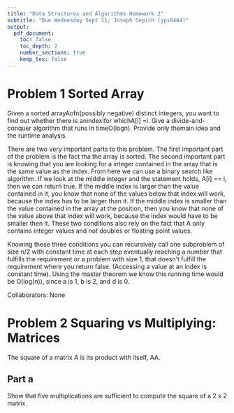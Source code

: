 ```yaml
---
title: "Data Structures and Algorithms Homework 2"
subtitle: "Due Wednesday Sept 11; Joseph Sepich (jps6444)"
output:
  pdf_document:
    toc: false
    toc_depth: 2
    number_sections: true
    keep_tex: false
---
```


# Problem 1 Sorted Array

Given a sorted arrayAofn(possibly negative) distinct integers, you want to find out whether there is anindexifor whichA[i] =i. Give a divide-and-conquer algorithm that runs in timeO(logn). Provide only themain idea and the runtime analysis.

There are two very important parts to this problem. The first important part of the problem is the fact tha the array is sorted. The second important part is knowing that you are looking for a integer contained in the array that is the same value as the index. From here we can use a binary search like algorithm. If we look at the middle integer and the statement holds, A[i] == i, then we can return true. If the middle index is larger than the value contained in it, you know that none of the values below that index will work, because the index has to be larger than it. If the middle index is smaller than the value contained in the array at the position, then you know that none of the value above that index will work, because the index would have to be smaller then it. These two conditions also rely on the fact that A only contains integer values and not doubles or floating point values.

Knowing these three conditions you can recursively call one subproblem of size n/2 with constant time at each step eventually reaching a number that fulfills the requirement or a problem with size 1, that doesn't fulfill the requirement where you return false. (Accessing a value at an index is constant time). Using the master theorem we know this running time would be O(log(n)), since a is 1, b is 2, and d is 0.

Collaborators: None

\pagebreak

# Problem 2 Squaring vs Multiplying: Matrices

The square of a matrix A is its product with itself, AA.

## Part a

Show that five multiplications are sufficient to compute the square of a 2 x 2 matrix.



















